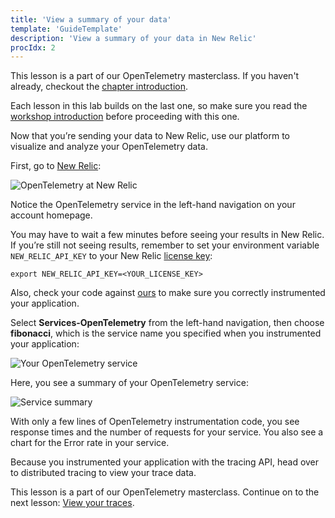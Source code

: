 ```yaml
---
title: 'View a summary of your data'
template: 'GuideTemplate'
description: 'View a summary of your data in New Relic'
procIdx: 2
---
```


<Callout variant="course">

This lesson is a part of our OpenTelemetry masterclass. If you haven't already, checkout the [chapter introduction](/opentelemetry-masterclass/hands-on).

Each lesson in this lab builds on the last one, so make sure you read the [workshop introduction](/opentelemetry-masterclass/hands-on/workshop-introduction) before proceeding with this one.

</Callout>

Now that you’re sending your data to New Relic, use our platform to visualize and analyze your OpenTelemetry data.

First, go to [New Relic](https://one.newrelic.com):

![OpenTelemetry at New Relic](../../../images/opentelemetry-masterclass/new-relic-otel.png)

Notice the OpenTelemetry service in the left-hand navigation on your account homepage.

<Callout variant="tip" title="Troubleshooting">

You may have to wait a few minutes before seeing your results in New Relic. If you’re still not seeing results, remember to set your environment variable `NEW_RELIC_API_KEY` to your New Relic [license key](https://docs.newrelic.com/docs/apis/intro-apis/new-relic-api-keys/#ingest-license-key):

```shell
export NEW_RELIC_API_KEY=<YOUR_LICENSE_KEY>
```

Also, check your code against [ours](https://github.com/newrelic-experimental/mcv3-apps/tree/main/Instrumented) to make sure you correctly instrumented your application.
</Callout>

Select **Services-OpenTelemetry** from the left-hand navigation, then choose **fibonacci**, which is the service name you specified when you instrumented your application:

![Your OpenTelemetry service](../../../images/opentelemetry-masterclass/otel-services.png)

Here, you see a summary of your OpenTelemetry service:

![Service summary](../../../images/opentelemetry-masterclass/summary.png)

With only a few lines of OpenTelemetry instrumentation code, you see response times and the number of requests for your service. You also see a chart for the Error rate in your service.

Because you instrumented your application with the tracing API, head over to distributed tracing to view your trace data.

<Callout variant="course">

This lesson is a part of our OpenTelemetry masterclass. Continue on to the next lesson: [View your traces](/opentelemetry-masterclass/hands-on/traces).

</Callout>
